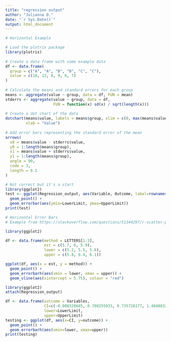 ```yaml
---
title: "regression output"
author: "Julianna D."
date: "`r Sys.Date()`"
output: html_document
---
```

```r
# Horizontal Example

# Load the plotrix package
library(plotrix)
 
# Create a data frame with some example data
df <- data.frame(
  group = c("A", "A", "B", "B", "C", "C"),
  value = c(10, 12, 8, 9, 6, 7)
)
 
# Calculate the means and standard errors for each group
means <- aggregate(value ~ group, data = df, FUN = mean)
stderrs <- aggregate(value ~ group, data = df, 
                     FUN = function(x) sd(x) / sqrt(length(x)))
 
# Create a dot chart of the data
dotchart(means$value, labels = means$group, xlim = c(0, max(means$value) * 1.1),
         xlab = "Value")
 
# Add error bars representing the standard error of the mean
arrows(
  x0 = means$value - stderrs$value,
  y0 = 1:length(means$group),
  x1 = means$value + stderrs$value,
  y1 = 1:length(means$group),
  angle = 90,
  code = 3,
  length = 0.1
)
```

```r
# Not correct but it's a start
library(ggplot2)
test <- ggplot(Regression_output, aes(Variable, Outcome, label=rownames(Regression_output))) +
  geom_point() +
  geom_errorbar(aes(ymin=LowerLimit, ymax=UpperLimit))
print(test)
```


```r
# Horizontal Error Bars
# Example from https://stackoverflow.com/questions/51344297/r-scatter-plot-with-confident-intervals

library(ggplot2)

df <- data.frame(method = LETTERS[1:3],
                 est = c(5.7, 6, 5.9),
                 lower = c(5.2, 5.5, 5.6),
                 upper = c(5.8, 6.4, 6.1))

ggplot(df, aes(x = est, y = method)) +
  geom_point() +
  geom_errorbarh(aes(xmin = lower, xmax = upper)) +
  geom_vline(aes(xintercept = 5.75), colour = "red") 
```


```r
library(ggplot2)
attach(Regression_output)

df <- data.frame(outcome = Variables,
                 CI=c(-0.000328685, 0.708255933, 0.735728177, 1.404083229, 0.28294962, 0.109937814 , 0.389363066, 0.219342642, 0.935351514, 1.440720904, 2.06994017, 1.435434142, 1.370114042, 1.079259465, 1.460878619, 1.260331049, 1.199890136),
                 lower=LowerLimit,
                 upper=UpperLimit)
testing <- ggplot(df, aes(x=CI, y=outcome)) +
  geom_point() +
  geom_errorbarh(aes(xmin=lower, xmax=upper))
print(testing)
```

```r

```


